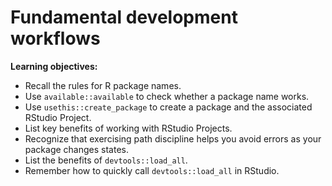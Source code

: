# Fundamental development workflows

:::LO
**Learning objectives:**

* Recall the rules for R package names.
* Use `available::available` to check whether a package name works.
* Use `usethis::create_package` to create a package and the associated RStudio Project.
* List key benefits of working with RStudio Projects.
* Recognize that exercising path discipline helps you avoid errors as your package changes states.
* List the benefits of `devtools::load_all`.
* Remember how to quickly call `devtools::load_all` in RStudio.
:::
